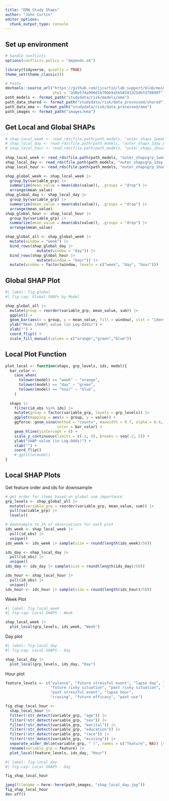 ```yaml
---
title: "EMA Study Shaps"
author: "John Curtin"
editor_options: 
  chunk_output_type: console
---
```



## Set up environment
```r
# handle conflicts
options(conflicts.policy = "depends.ok")

library(tidyverse, quietly = TRUE)
theme_set(theme_classic()) 

# Paths
devtools::source_url("https://github.com/jjcurtin/lab_support/blob/main/format_path.R?raw=true",
                     sha1 = "a58e57da996d1b70bb9a5b58241325d6fd78890f")
path_models <- format_path("studydata/risk/models/ema")
path_data_shared <- format_path("studydata/risk/data_processed/shared")
path_data_ema <- format_path("studydata/risk/data_processed/ema")
path_images <- format_path("images/ema")
```

## Get Local and Global SHAPs

```r
# shap_local_week <- read_rds(file.path(path_models, "outer_shaps_1week_0_v5_nested_main.rds")) 
# shap_local_day <- read_rds(file.path(path_models, "outer_shaps_1day_0_v5_nested_main.rds"))
# shap_local_hour <- read_rds(file.path(path_models, "outer_shaps_1hour_0_v5_nested_main.rds")) 
  
shap_local_week <- read_rds(file.path(path_models, "outer_shapsgrp_1week_0_v5_nested_main.rds")) 
shap_local_day <- read_rds(file.path(path_models, "outer_shapsgrp_1day_0_v5_nested_main.rds"))
shap_local_hour <- read_rds(file.path(path_models, "outer_shapsgrp_1hour_0_v5_nested_main.rds")) 

shap_global_week <- shap_local_week |> 
  group_by(variable_grp) |> 
  summarize(mean_value = mean(abs(value)), .groups = "drop") |> 
  arrange(mean_value)
shap_global_day <- shap_local_day |> 
  group_by(variable_grp) |> 
  summarize(mean_value = mean(abs(value)), .groups = "drop") |> 
  arrange(mean_value)
shap_global_hour <- shap_local_hour |> 
  group_by(variable_grp) |> 
  summarize(mean_value = mean(abs(value)), .groups = "drop") |> 
  arrange(mean_value)

shap_global_all <- shap_global_week |>
  mutate(window = "week") |>
  bind_rows(shap_global_day |>
              mutate(window = "day")) |>
  bind_rows(shap_global_hour |>
              mutate(window = "hour")) |>
  mutate(window = factor(window, levels = c("week", "day", "hour")))
```

## Global SHAP Plot

```r
#| label: fig-global
#| fig-cap: Global SHAPs by Model

shap_global_all |>
  mutate(group = reorder(variable_grp, mean_value, sum)) |>
  ggplot() +
  geom_bar(aes(x = group, y = mean_value, fill = window), stat = "identity") +
  ylab("Mean |SHAP| value (in Log-Odds)") +
  xlab("") +
  coord_flip() +
  scale_fill_manual(values = c("orange","green","blue"))
```

## Local  Plot Function

```r
plot_local <- function(shaps, grp_levels, ids, model){
  bar_color <- 
    case_when(
      tolower(model) == "week" ~ "orange",
      tolower(model) == "day" ~ "green",
      tolower(model) == "hour" ~ "blue",
    )
  
  shaps |> 
    filter(id_obs %in% ids) |>
    mutate(group = factor(variable_grp, levels = grp_levels)) |>
    ggplot(mapping = aes(x = group, y = value)) +
    ggforce::geom_sina(method = "counts", maxwidth = 0.7, alpha = 0.4,
                       color = bar_color) +
    geom_hline(yintercept = 0) +
    scale_y_continuous(limits = c(-2, 5), breaks = seq(-2, 5)) +
    ylab("SHAP value (in Log-Odds)") +
    xlab("") +
    coord_flip() 
    # ggtitle(model)
}
```


## Local SHAP Plots

Get feature order and ids for downsample
```r
# get order for items based on global sum importance
grp_levels <- shap_global_all |>
  mutate(variable_grp = reorder(variable_grp, mean_value, sum)) |>
  pull(variable_grp) |>
  levels()

# downsample to 2% of observations for each plot
ids_week <- shap_local_week |>
  pull(id_obs) |>
  unique()
ids_week <- ids_week |> sample(size = round(length(ids_week)/50))

ids_day <- shap_local_day |>
  pull(id_obs) |>
  unique()
ids_day <- ids_day |> sample(size = round(length(ids_day)/50))

ids_hour <- shap_local_hour |>
  pull(id_obs) |>
  unique()
ids_hour <- ids_hour |> sample(size = round(length(ids_hour)/50))
```

Week Plot
```r
#| label: fig-local_week
#| fig-cap: Local SHAPS - Week

shap_local_week |>
  plot_local(grp_levels, ids_week, "Week")
```

Day plot
```r
#| label: fig-local_day
#| fig-cap: Local SHAPS - Day

shap_local_day |>
  plot_local(grp_levels, ids_day, "Day")

```

Hour plot
```r
feature_levels <- c("valence", "future stressful event", "lapse day", "past pleasant event",
                    "future risky situation", "past risky situation", "arousal", 
                    "past stressful event", "lapse hour",
                    "craving", "future efficacy", "past use")

fig_shap_local_hour <- 
  shap_local_hour |>
  filter(!str_detect(variable_grp, "age")) |> 
  filter(!str_detect(variable_grp, "sex")) |> 
  filter(!str_detect(variable_grp, "marital")) |> 
  filter(!str_detect(variable_grp, "education")) |> 
  filter(!str_detect(variable_grp, "race")) |> 
  filter(!str_detect(variable_grp, "missing")) |>
  separate_wider_delim(variable_grp, " (", names = c("feature", NA)) |> 
  rename(variable_grp = feature) |>    
  plot_local(feature_levels, ids_day, "Hour")
```
```r
#| label: fig-local_day
#| fig-cap: Local SHAPS - Day

fig_shap_local_hour
```

```r
jpeg(filename = here::here(path_images, "shap_local_day.jpg"))
fig_shap_local_hour
dev.off()
```